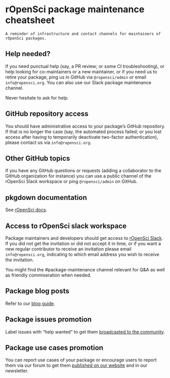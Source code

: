 # rOpenSci package maintenance cheatsheet {#maintainer-cheatsheet}

```block
A reminder of infrastructure and contact channels for maintainers of rOpenSci packages.

```

## Help needed? {#help-needed}

If you need punctual help (say, a PR review; or some CI troubleshooting), or help looking for co-maintainers or a new maintainer, or if you need us to retire your package, ping us in GitHub via `@ropensci/admin` or email `info@ropensci.org`.
You can also use our Slack package maintenance channel.

Never hesitate to ask for help.

## GitHub repository access {#git-hub-repository-access}

You should have administrative access to your package's GitHub repository.
If that is no longer the case (say, the automated process failed; or you lost access after having to temporarily deactivate two-factor authentication),
please contact us via `info@ropensci.org`.

## Other GitHub topics {#other-git-hub-topics}

If you have any GitHub questions or requests (adding a collaborator to the GitHub organization for instance) you can use a public channel of the rOpenSci Slack workspace or ping `@ropensci/admin` on GitHub.

## pkgdown documentation {#pkgdown-documentation}

See [rOpenSci docs](#rodocsci).

## Access to rOpenSci slack workspace {#access-to-ropensci-slack-workspace}

Package maintainers and developers should get access to [rOpenSci Slack](https://contributing.ropensci.org/resources.html#channels).
If you did not get the invitation or did not accept it in time,
or if you want a new regular contributor to receive an invitation please email `info@ropensci.org`,
indicating to which email address you wish to receive the invitation.

You might find the #package-maintenance channel relevant for Q\&A as well as friendly commiseration when needed.

## Package blog posts {#package-blog-posts}

Refer to our [blog guide](https://blogguide.ropensci.org/).

## Package issues promotion {#package-issues-promotion}

Label issues with "help wanted" to get them [broadcasted to the community](https://ropensci.org/help-wanted/).

## Package use cases promotion {#package-use-cases-promotion}

You can report use cases of your package or encourage users to report them via our forum to get them [published on our website](https://ropensci.org/usecases/) and in our newsletter.


